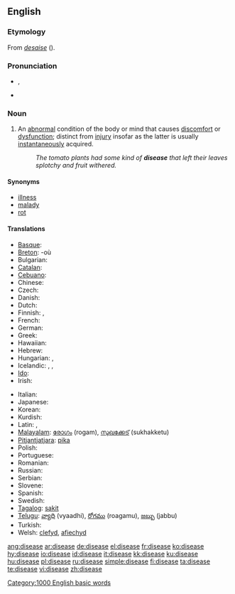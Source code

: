 ==English==

===Etymology===
From {{OF.}} ''[[desaise]]'' ({{prefix|dis|ease}}).

===Pronunciation===
* {{IPA|/disiːz/}}, {{IPA|/dəsiːz/}}
* {{audio|en-us-disease.ogg|Audio (US)}}
*: {{rhymes|iːz}}

===Noun===
{{wikipedia}}
{{en-noun}}

# {{pathology}} An [[abnormal]] condition of the body or mind that causes [[discomfort]] or [[dysfunction]]; distinct from [[injury]] insofar as the latter is usually [[instantaneous]]ly acquired.
#: ''The tomato plants had some kind of '''disease''' that left their leaves splotchy and fruit withered.''

====Synonyms====
* [[illness]]
* [[malady]]
* [[rot]]

====Translations====
{{trans-top|an abnormal condition of the body causing discomfort or dysfunction}}
* [[Basque]]: {{t|eu|eritasun|xs=Basque}}
* [[Breton]]: {{t|br|kleñved|m|xs=Breton}} -où {{p}}
* Bulgarian: {{t|bg|болест|f|tr=bolest|sc=Cyrl}}
* [[Catalan]]: {{t|ca|malaltia|f}}
* [[Cebuano]]: {{tø|ceb|sakit|xs=Cebuano}}
* Chinese: {{t-|cmn|病|tr=bìng|sc=Hani|xs=Mandarin}}
* Czech: {{t-|cs|nemoc|f}}
* Danish: {{t|da|sygdom}}
* Dutch: {{t+|nl|ziekte|f}}
* Finnish: {{t+|fi|sairaus}}, {{t-|fi|tauti}}
* French: {{t+|fr|maladie|f}}
* German: {{t+|de|Krankheit|f}}
* Greek: {{t+|el|ασθένεια|tr=asthéneia|sc=Grek}}
* Hawaiian: {{tø|haw|maʻi|xs=Hawaiian}}
* Hebrew: {{t+|he|מחלה|f|tr=makhala|sc=Hebr}}
* Hungarian: {{t+|hu|betegség}}, {{t-|hu|kór}}
* Icelandic: {{t+|is|sjúkdómur}}, {{t+|is|sýki}}, {{t+|is|mein}}
* [[Ido]]: {{t|io|malad-eso|xs=Ido}}
* Irish: {{t-|ga|galar|m|xs=Irish}}
{{trans-mid}}
* Italian: {{t+|it|malattia|f}}
* Japanese: {{t+|ja|病気|tr=byōki|sc=Jpan}}
* Korean: {{t-|ko|질병|sc=Hang}}
* Kurdish: {{t|ku|نه‌خۆشی|sc=KUchar}}
* Latin: {{t-|la|morbus|m}}, {{t|la|infirmitas|f}}
* [[Malayalam]]: [[രോഗം]] (rogam), [[സുഖക്കേട്]] (sukhakketu)
* [[Pitjantjatjara]]: [[pika]]
* Polish: {{t+|pl|choroba |f}}
* Portuguese: {{t+|pt|doença|f}}
* Romanian: {{t-|ro|boală|f}}
* Russian: {{t+|ru|заболевание|tr=zabolevaniye|sc=Cyrl}}
* Serbian: {{t-|sr|bolest|f}}
* Slovene: {{t+|sl|bolezen|f}}
* Spanish: {{t+|es|enfermedad|f}}
* Swedish: {{t+|sv|sjukdom|c}}
* [[Tagalog]]: [[sakit]]
* [[Telugu]]: [[వ్యాధి]] (vyaadhi), [[రోగము]] (roagamu), [[జబ్బు]] (jabbu)
* Turkish: {{t+|tr|hastalık}}
* Welsh: [[clefyd]], [[afiechyd]]
{{trans-bottom}}

[[Category:1000 English basic words]]
[[Category:Diseases| ]]

[[ang:disease]]
[[ar:disease]]
[[de:disease]]
[[el:disease]]
[[fr:disease]]
[[ko:disease]]
[[hy:disease]]
[[io:disease]]
[[id:disease]]
[[it:disease]]
[[kk:disease]]
[[ku:disease]]
[[hu:disease]]
[[pl:disease]]
[[ru:disease]]
[[simple:disease]]
[[fi:disease]]
[[ta:disease]]
[[te:disease]]
[[vi:disease]]
[[zh:disease]]